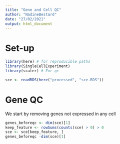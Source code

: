 ```yaml
---
title: "Gene and Cell QC"
author: "NadineBestard"
date: "27/02/2021"
output: html_document
---
```


# Set-up
```r
library(here) # for reproducible paths
library(SingleCellExperiment)
library(scater) # For qc
```
```r
sce <- readRDS(here("processed", "sce.RDS"))
```

# Gene QC
We start by removing genes not expressed in any cell
```r
genes_beforeqc <- dim(sce)[1]
keep_feature <- rowSums(counts(sce) > 0) > 0
sce <- sce[keep_feature, ]
genes_beforeqc -dim(sce)[1] 
```

